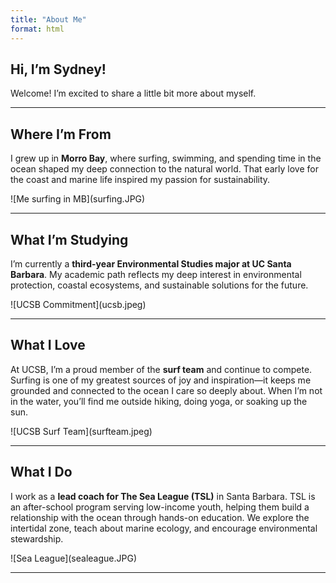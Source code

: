 ```yaml
---
title: "About Me"
format: html
---
```


## Hi, I'm Sydney!

Welcome! I'm excited to share a little bit more about myself.

------------------------------------------------------------------------

## Where I'm From

I grew up in **Morro Bay**, where surfing, swimming, and spending time in the ocean shaped my deep connection to the natural world. That early love for the coast and marine life inspired my passion for sustainability.

\![Me surfing in MB\](surfing.JPG)

------------------------------------------------------------------------

## What I'm Studying

I'm currently a **third-year Environmental Studies major at UC Santa Barbara**. My academic path reflects my deep interest in environmental protection, coastal ecosystems, and sustainable solutions for the future.

\![UCSB Commitment\](ucsb.jpeg)

------------------------------------------------------------------------

## What I Love

At UCSB, I’m a proud member of the **surf team** and continue to compete. Surfing is one of my greatest sources of joy and inspiration—it keeps me grounded and connected to the ocean I care so deeply about. When I’m not in the water, you’ll find me outside hiking, doing yoga, or soaking up the sun.

\![UCSB Surf Team\](surfteam.jpeg)

------------------------------------------------------------------------

## What I Do

I work as a **lead coach for The Sea League (TSL)** in Santa Barbara. TSL is an after-school program serving low-income youth, helping them build a relationship with the ocean through hands-on education. We explore the intertidal zone, teach about marine ecology, and encourage environmental stewardship.

\![Sea League\](sealeague.JPG)

------------------------------------------------------------------------
